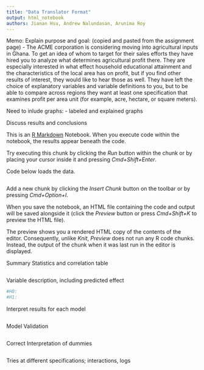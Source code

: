 ```yaml
---
title: "Data Translator Format"
output: html_notebook
authors: Jianan Hsu, Andrew Nalundasan, Arunima Roy
---
```

Memo: Explain purpose and goal: (copied and pasted from the assignment page)
- The ACME corporation is considering moving into agricultural inputs in Ghana. To get an idea of whom to target for their sales efforts they have hired you to analyze what determines agricultural profit there. They are especially interested in what effect household educational attainment and the characteristics of the local area has on profit, but if you find other results of interest, they would like to hear those as well. They have left the choice of explanatory variables and variable definitions to you, but to be able to compare across regions they want at least one specification that examines profit per area unit (for example, acre, hectare, or square meters). 

Need to inlude graphs:
- labeled and explained graphs

Discuss results and conclusions


This is an [R Markdown](http://rmarkdown.rstudio.com) Notebook. When you execute code within the notebook, the results appear beneath the code. 

Try executing this chunk by clicking the *Run* button within the chunk or by placing your cursor inside it and pressing *Cmd+Shift+Enter*. 

Code below loads the data. 
```r

```

Add a new chunk by clicking the *Insert Chunk* button on the toolbar or by pressing *Cmd+Option+I*.

When you save the notebook, an HTML file containing the code and output will be saved alongside it (click the *Preview* button or press *Cmd+Shift+K* to preview the HTML file). 

The preview shows you a rendered HTML copy of the contents of the editor. Consequently, unlike *Knit*, *Preview* does not run any R code chunks. Instead, the output of the chunk when it was last run in the editor is displayed.

Summary Statistics and correlation table
```r

```


Variable description, including predicted effect
```r
#H0:
#H1:
```

Interpret results for each model
```r

```

Model Validation
```r

```

Correct Interpretation of dummies
```r

```

Tries at different specifications; interactions, logs
```r

```






